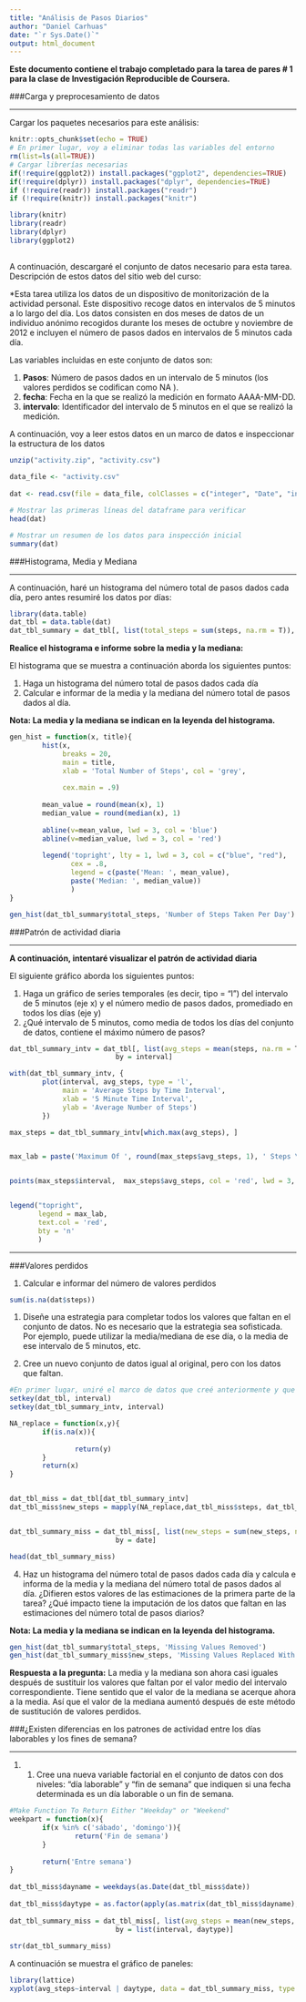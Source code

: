 ```yaml
---
title: "Análisis de Pasos Diarios"
author: "Daniel Carhuas"
date: "`r Sys.Date()`"
output: html_document
---
```



**Este documento contiene el trabajo completado para la tarea de pares \# 1 para la clase de Investigación Reproducible de Coursera.**

###Carga y preprocesamiento de datos

------------------------------------------------------------------------

Cargar los paquetes necesarios para este análisis:

```r
knitr::opts_chunk$set(echo = TRUE)
# En primer lugar, voy a eliminar todas las variables del entorno
rm(list=ls(all=TRUE)) 
# Cargar librerías necesarias
if(!require(ggplot2)) install.packages("ggplot2", dependencies=TRUE)
if(!require(dplyr)) install.packages("dplyr", dependencies=TRUE)
if (!require(readr)) install.packages("readr") 
if (!require(knitr)) install.packages("knitr")

library(knitr)
library(readr)
library(dplyr)
library(ggplot2) 
  
```

A continuación, descargaré el conjunto de datos necesario para esta tarea. Descripción de estos datos del sitio web del curso:

\*Esta tarea utiliza los datos de un dispositivo de monitorización de la actividad personal. Este dispositivo recoge datos en intervalos de 5 minutos a lo largo del día. Los datos consisten en dos meses de datos de un individuo anónimo recogidos durante los meses de octubre y noviembre de 2012 e incluyen el número de pasos dados en intervalos de 5 minutos cada día.

Las variables incluidas en este conjunto de datos son:

1.  **Pasos**: Número de pasos dados en un intervalo de 5 minutos (los valores perdidos se codifican como NA ).
2.  **fecha**: Fecha en la que se realizó la medición en formato AAAA-MM-DD.
3.  **intervalo**: Identificador del intervalo de 5 minutos en el que se realizó la medición.

A continuación, voy a leer estos datos en un marco de datos e inspeccionar la estructura de los datos

```r
unzip("activity.zip", "activity.csv")
 
data_file <- "activity.csv"
  
dat <- read.csv(file = data_file, colClasses = c("integer", "Date", "integer"))

# Mostrar las primeras líneas del dataframe para verificar
head(dat)

# Mostrar un resumen de los datos para inspección inicial
summary(dat)
```

###Histograma, Media y Mediana

------------------------------------------------------------------------

A continuación, haré un histograma del número total de pasos dados cada día, pero antes resumiré los datos por días:

```r
library(data.table)
dat_tbl = data.table(dat)
dat_tbl_summary = dat_tbl[, list(total_steps = sum(steps, na.rm = T)),  by = date]
```

**Realice el histograma e informe sobre la media y la mediana:**

El histograma que se muestra a continuación aborda los siguientes puntos:

1.  Haga un histograma del número total de pasos dados cada día
2.  Calcular e informar de la media y la mediana del número total de pasos dados al día.

**Nota: La media y la mediana se indican en la leyenda del histograma.**

```r
gen_hist = function(x, title){
        hist(x, 
             breaks = 20,
             main = title,
             xlab = 'Total Number of Steps', col = 'grey',
            
             cex.main = .9)
         
        mean_value = round(mean(x), 1)
        median_value = round(median(x), 1)
         
        abline(v=mean_value, lwd = 3, col = 'blue')
        abline(v=median_value, lwd = 3, col = 'red')
         
        legend('topright', lty = 1, lwd = 3, col = c("blue", "red"),
               cex = .8, 
               legend = c(paste('Mean: ', mean_value),
               paste('Median: ', median_value))
               )
}

gen_hist(dat_tbl_summary$total_steps, 'Number of Steps Taken Per Day')
```

###Patrón de actividad diaria

------------------------------------------------------------------------

**A continuación, intentaré visualizar el patrón de actividad diaria**

El siguiente gráfico aborda los siguientes puntos:

1.  Haga un gráfico de series temporales (es decir, tipo = "l") del intervalo de 5 minutos (eje x) y el número medio de pasos dados, promediado en todos los días (eje y)
2.  ¿Qué intervalo de 5 minutos, como media de todos los días del conjunto de datos, contiene el máximo número de pasos?

```r
dat_tbl_summary_intv = dat_tbl[, list(avg_steps = mean(steps, na.rm = T)), 
                          by = interval]

with(dat_tbl_summary_intv, {
        plot(interval, avg_steps, type = 'l',
             main = 'Average Steps by Time Interval',
             xlab = '5 Minute Time Interval',
             ylab = 'Average Number of Steps')
        })

max_steps = dat_tbl_summary_intv[which.max(avg_steps), ]


max_lab = paste('Maximum Of ', round(max_steps$avg_steps, 1), ' Steps \n On ', max_steps$interval, 'th Time Interval', sep = '')


points(max_steps$interval,  max_steps$avg_steps, col = 'red', lwd = 3, pch = 19)


legend("topright",
       legend = max_lab,
       text.col = 'red',
       bty = 'n'
       )

```

------------------------------------------------------------------------

###Valores perdidos

1.  Calcular e informar del número de valores perdidos

```r
sum(is.na(dat$steps))
```

1.  Diseñe una estrategia para completar todos los valores que faltan en el conjunto de datos. No es necesario que la estrategia sea sofisticada. Por ejemplo, puede utilizar la media/mediana de ese día, o la media de ese intervalo de 5 minutos, etc.

2.  Cree un nuevo conjunto de datos igual al original, pero con los datos que faltan.

```r
#En primer lugar, uniré el marco de datos que creé anteriormente y que resume el número medio de pasos por intervalo al conjunto de datos original.
setkey(dat_tbl, interval)
setkey(dat_tbl_summary_intv, interval)

NA_replace = function(x,y){
        if(is.na(x)){
                
                return(y)
        }
        return(x)
}


dat_tbl_miss = dat_tbl[dat_tbl_summary_intv]
dat_tbl_miss$new_steps = mapply(NA_replace,dat_tbl_miss$steps, dat_tbl_miss$avg_steps)


dat_tbl_summary_miss = dat_tbl_miss[, list(new_steps = sum(new_steps, na.rm = T)), 
                          by = date]

head(dat_tbl_summary_miss)
```

4.  Haz un histograma del número total de pasos dados cada día y calcula e informa de la media y la mediana del número total de pasos dados al día. ¿Difieren estos valores de las estimaciones de la primera parte de la tarea? ¿Qué impacto tiene la imputación de los datos que faltan en las estimaciones del número total de pasos diarios?

**Nota: La media y la mediana se indican en la leyenda del histograma.**

```r

gen_hist(dat_tbl_summary$total_steps, 'Missing Values Removed')
gen_hist(dat_tbl_summary_miss$new_steps, 'Missing Values Replaced With \n Mean For Interval')

```

**Respuesta a la pregunta:** La media y la mediana son ahora casi iguales después de sustituir los valores que faltan por el valor medio del intervalo correspondiente. Tiene sentido que el valor de la mediana se acerque ahora a la media. Así que el valor de la mediana aumentó después de este método de sustitución de valores perdidos.

###¿Existen diferencias en los patrones de actividad entre los días laborables y los fines de semana?

------------------------------------------------------------------------

1.  

    1.  Cree una nueva variable factorial en el conjunto de datos con dos niveles: "día laborable" y "fin de semana" que indiquen si una fecha determinada es un día laborable o un fin de semana.

```r
#Make Function To Return Either "Weekday" or "Weekend"
weekpart = function(x){
        if(x %in% c('sábado', 'domingo')){
                return('Fin de semana')
        }
        
        return('Entre semana')
}
 
dat_tbl_miss$dayname = weekdays(as.Date(dat_tbl_miss$date))
 
dat_tbl_miss$daytype = as.factor(apply(as.matrix(dat_tbl_miss$dayname), 1, weekpart))
 
dat_tbl_summary_miss = dat_tbl_miss[, list(avg_steps = mean(new_steps, na.rm = T)), 
                          by = list(interval, daytype)]
 
str(dat_tbl_summary_miss)
```

A continuación se muestra el gráfico de paneles:

```r
library(lattice)
xyplot(avg_steps~interval | daytype, data = dat_tbl_summary_miss, type = 'l', xlab = 'Interval', ylab = 'Number of Steps', layout = c(1,2))
```

